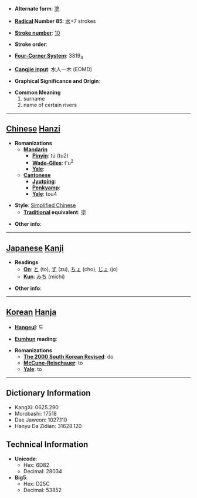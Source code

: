 * '''Alternate form''': [[塗]]

* '''[[Wiktionary:Chinese radical index| Radical]] Number 85''': [[Wiktionary:Chinese radical index 水|水]]+7 strokes

* '''[[Wiktionary:Chinese total strokes index|Stroke number]]''': [[Wiktionary:Chinese total strokes index 10|10]]

* '''Stroke order''': 

* '''[[Wiktionary:Chinese four corner index|Four-Corner System]]''': 3819<sub>4</sub>

* '''[[Wiktionary:Chinese Cangjie index|Cangjie input]]''': 水人一木 (EOMD)

* '''Graphical Significance and Origin''': 

* '''Common Meaning'''
*#surname
*# name of certain rivers


----

== [[Chinese]] [[Hanzi]] ==

* '''Romanizations'''
** '''[[Mandarin]]'''
*** '''[[Pinyin]]''': tú (tu2)
*** '''[[Wade-Giles]]''': t'u<sup>2</sup>
*** '''[[Yale]]''': 
** '''[[Cantonese]]'''
*** '''[[Jyutping]]''':
*** '''[[Penkyamp]]''': 
*** '''[[Yale]]''': tou4

* '''Style''': [[Simplified Chinese]] 
** '''[[Traditional Chinese|Traditional]] equivalent''': [[塗]]

* '''Other info''': 

----

== [[Japanese]] [[Kanji]] ==

* '''Readings'''
** '''[[On]]''': [[と]] (to), [[ず]] (zu), [[ちょ]] (cho), [[じょ]] (jo)
** '''[[Kun]]''': [[みち]] (michi)

* '''Other info''':  

----

== [[Korean]] [[Hanja]] ==

* '''[[Hangeul]]''': 도

* '''[[Eumhun]] reading''': 

* '''Romanizations'''
** '''[[The 2000 South Korean Revised Romanization|The 2000 South Korean Revised]]''': do
** '''[[McCune-Reischauer]]''': to
** '''[[Yale]]''': to

----

== Dictionary Information ==

* KangXi: 0625.290
* Morobashi: 17518
* Dae Jaweon: 1027.110
* Hanyu Da Zidian: 31628.120

== Technical Information ==

* '''Unicode''':
** Hex: 6D82
** Decimal: 28034
* '''Big5''':
** Hex: D25C
** Decimal: 53852